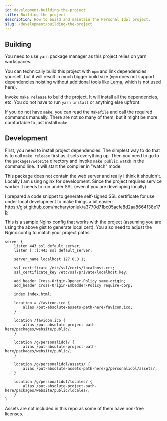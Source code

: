 ```yaml
---
id: development-building-the-project
title: Building the project
description: How to build and maintain the Personal Idol project.
slug: /development/building-the-project
---
```


## Building

You need to use `yarn` package manager as this project relies on yarn
workspaces.

You can technically build this project with `npm` and link dependencies
yourself, but it will result in much bigger build size (`npm` does not support
dependencies hoisting without additional tools like
[Lerna](https://github.com/lerna/lerna), which is not used here).

Invoke `make release` to build the project. It will install all the
dependencies, etc. You do not have to run `yarn install` or anything else
upfront.

If you do not have `make`, you can read the `Makefile` and call the required
commands manually. There are not so many of them, but it might be more
comfortable to just install `make`.

## Development

First, you need to install project dependencies. The simplest way to do that
is to call `make release` first as it sets everything up. Then you need to
go to the `packages/website` directory and invoke `make public.watch` in the
command line. It will start the compiler in "watch" mode.

This package does not contain the web server and really I think it shouldn't.
Locally I am using nginx for development. Since the project requires service
worker it needs to run under SSL (even if you are developing locally).

I prepared a code snippet to generate self-signed SSL certificate for use under
local development to make things a bit easier:
https://gist.github.com/mcharytoniuk/a3770d71bc05acfe8d2aa8664f38e17b

This is a sample Nginx config that works with the project (assuming you are
using the above gist to generate local cert). You also need to adjust the
Nginx config to match your project paths:

```nginx title="/etc/nginx/sites-available/personalidol.conf"
server {
    listen 443 ssl default_server;
    listen [::]:443 ssl default_server;

    server_name localhost 127.0.0.1;

    ssl_certificate /etc/ssl/certs/localhost.crt;
    ssl_certificate_key /etc/ssl/private/localhost.key;

    add_header Cross-Origin-Opener-Policy same-origin;
    add_header Cross-Origin-Embedder-Policy require-corp;

    index index.html;

    location = /favicon.ico {
        alias /put-absolute-assets-path-here/favicon.ico;
    }

    location /favicon.ico {
        alias /put-absolute-project-path-here/packages/website/public/;
    }

    location /g/personalidol/ {
        alias /put-absolute-project-path-here/packages/website/public/;
    }

    location /g/personalidol/assets/ {
        alias /put-absolute-assets-path-here/g/personalidol/assets/;
    }

    location /g/personalidol/locales/ {
        alias /put-absolute-project-path-here/packages/website/public/locales/;
    }
}
```

Assets are not included in this repo as some of them have non-free licenses.
